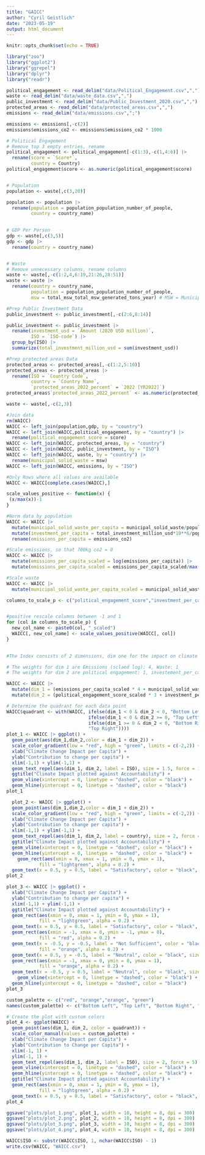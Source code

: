 ```yaml
---
title: "GAICC"
author: "Cyril Geistlich"
date: "2023-05-19"
output: html_document
---
```


```r
knitr::opts_chunk$set(echo = TRUE)
```

```r
library("zoo")
library("ggplot2")
library("ggrepel")
library("dplyr")
library("readr")

```


```r

political_engagement <- read_delim("data/Political_Engagement.csv",",")
waste <- read_delim("data/waste_data.csv",",")
public_investment <- read_delim("data/Public_Investment_2020.csv",",")
protected_areas <- read_delim("data/protected_areas.csv",",")
emissions <- read_delim("data/emissions.csv",";")

emissions <- emissions[,-c(2)]
emissions$emissions_co2 <- emissions$emissions_co2 * 1000

# Political Engagement
# Remove top 3 empty entries, rename
political_engagement <- political_engagement[-c(1:3),-c(1,4:6)] |>
  rename(score = `Score*`,
         country = Country)
political_engagement$score <- as.numeric(political_engagement$score)


# Population
population <- waste[,c(3,20)]

population <- population |>
  rename(population = population_population_number_of_people,
         country = country_name)
  

# GDP Per Person
gdp <- waste[,c(3,5)]
gdp <- gdp |>
  rename(country = country_name)


# Waste
# Remove unnecessary columns, rename columns
waste <- waste[,-c(1:2,4,6:19,21:26,28:51)]
waste <- waste |>
  rename(country = country_name,
         population = population_population_number_of_people,
         msw = total_msw_total_msw_generated_tons_year) # MSW = Municipal Solid Waste

#Prep Public Investment Data
public_investment <- public_investment[,-c(2:6,8:14)]

public_investment <- public_investment |>
  rename(investment_usd = `Amount (2020 USD million)`,
         ISO = `ISO-code`) |>
  group_by(ISO) |>
  summarize(total_investment_million_usd = sum(investment_usd))

#Prep protected areas Data
protected_areas <- protected_areas[,-c(1:2,5:10)]
protected_areas <- protected_areas |>
  rename(ISO = `Country Code`,
         country = `Country Name`,
         `protected_areas_2022_percent` = `2022 [YR2022]`) 
protected_areas$`protected_areas_2022_percent` <- as.numeric(protected_areas$`protected_areas_2022_percent`)

waste <- waste[,-c(2,3)]

```

```r
#Join data
rm(WAICC)
WAICC <- left_join(population,gdp, by = "country")
WAICC <- left_join(WAICC,political_engagement, by = "country") |>
  rename(political_engagement_score = score)
WAICC <- left_join(WAICC, protected_areas, by = "country")
WAICC <- left_join(WAICC, public_investment, by = "ISO")
WAICC <- left_join(WAICC, waste, by = "country") |> 
  rename(municipal_solid_waste = msw)
WAICC <- left_join(WAICC, emissions, by = "ISO")

#Only Rows where all values are available
WAICC <- WAICC[complete.cases(WAICC),]
```

```r
scale_values_positive <- function(x) {
 (x/max(x))-1
}

```

```r
#Norm data by population
WAICC <- WAICC |>
  mutate(municipal_solid_waste_per_capita = municipal_solid_waste/population * 10**4) |>
  mutate(investment_per_capita = total_investment_million_usd*10**6/population) |>
  rename(emissions_per_capita = emissions_co2)

#Scale emissions, so that 700kg co2 = 0
WAICC <- WAICC |>
  mutate(emissions_per_capita_scaled = log(emissions_per_capita)) |>
  mutate(emissions_per_capita_scaled = emissions_per_capita_scaled/max(emissions_per_capita_scaled) * -1)

#Scale waste
WAICC <- WAICC |>
  mutate(municipal_solid_waste_per_capita_scaled = municipal_solid_waste_per_capita/max(municipal_solid_waste_per_capita)*-1)

columns_to_scale_p <- c("political_engagement_score","investment_per_capita","protected_areas_2022_percent")


#positive rescale columns between -1 and 1
for (col in columns_to_scale_p) {
  new_col_name <- paste0(col, "_scaled")
  WAICC[, new_col_name] <- scale_values_positive(WAICC[, col])
}
 
```

```r
#The Index consists of 2 dimensions, dim one for the impact on climate change and dim two for the accountability

# The weights for dim 1 are Emissions (sclaed log): 4, Waste: 1
# The weights for dim 2 are political engagement: 1, investement_per_capita: 2.

WAICC <- WAICC |>
  mutate(dim_1 = (emissions_per_capita_scaled * 4 + municipal_solid_waste_per_capita_scaled)/5) |>
  mutate(dim_2 = (political_engagement_score_scaled * 3 + investment_per_capita_scaled + protected_areas_2022_percent_scaled)/5)

```

```r

# Determine the quadrant for each data point
WAICC$quadrant <- with(WAICC, ifelse(dim_1 < 0 & dim_2 < 0, "Bottom Left",
                              ifelse(dim_1 < 0 & dim_2 >= 0, "Top Left",
                              ifelse(dim_1 >= 0 & dim_2 < 0, "Bottom Right",
                              "Top Right"))))
plot_1 <- WAICC |> ggplot() +
  geom_point(aes(dim_1,dim_2,color = dim_1 + dim_2)) +
  scale_color_gradient(low = "red", high = "green", limits = c(-2,2)) +
  xlab("Climate Change Impact per Capita") +
  ylab("Contribution to change per capita") +
  xlim(-1,1) + ylim(-1,1) +
  geom_text_repel(aes(dim_1, dim_2, label = ISO), size = 1.5, force = 1, max.overlaps = 15) +
  ggtitle("Climate Impact plotted against Accountability") +
  geom_vline(xintercept = 0, linetype = "dashed", color = "black") +
  geom_hline(yintercept = 0, linetype = "dashed", color = "black")
plot_1

```

```r
  plot_2 <- WAICC |> ggplot() +
  geom_point(aes(dim_1,dim_2,color = dim_1 + dim_2)) +
  scale_color_gradient(low = "red", high = "green", limits = c(-2,2)) +
  xlab("Climate Change Impact per Capita") +
  ylab("Contribution to change per capita") +
  xlim(-1,1) + ylim(-1,1) +
  geom_text_repel(aes(dim_1, dim_2, label = country), size = 2, force = 5) +
  ggtitle("Climate Impact plotted against Accountability") +
  geom_vline(xintercept = 0, linetype = "dashed", color = "black") +
  geom_hline(yintercept = 0, linetype = "dashed", color = "black") +
    geom_rect(aes(xmin = 0, xmax = 1, ymin = 0, ymax = 1),
            fill = "lightgreen", alpha = 0.2) +
  geom_text(x = 0.5, y = 0.5, label = "Satisfactory", color = "black", size = 5, fontface = "bold")
plot_2
```

```r
plot_3 <- WAICC |> ggplot() +
  xlab("Climate Change Impact per Capita") +
  ylab("Contribution to change per capita") +
  xlim(-1,1) + ylim(-1,1) +
  ggtitle("Climate Impact plotted against Accountability") +
  geom_rect(aes(xmin = 0, xmax = 1, ymin = 0, ymax = 1),
            fill = "lightgreen", alpha = 0.2) +
  geom_text(x = 0.5, y = 0.5, label = "Satisfactory", color = "black", size = 5, fontface = "bold") +
  geom_rect(aes(xmin = -1, xmax = 0, ymin = -1, ymax = 0),
            fill = "red", alpha = 0.2) +
  geom_text(x = -0.5, y = -0.5, label = "Not Sufficient", color = "black", size = 5, fontface = "bold") +  geom_rect(aes(xmin = 0, xmax = 1, ymin = -1, ymax = 0),
            fill = "orange", alpha = 0.2) +
  geom_text(x = 0.5, y = -0.5, label = "Neutral", color = "black", size = 5, fontface = "bold")   +
  geom_rect(aes(xmin = -1, xmax = 0, ymin = 0, ymax = 1),
            fill = "orange", alpha = 0.2) +
  geom_text(x = -0.5, y = 0.5, label = "Neutral", color = "black", size = 5, fontface = "bold") +
    geom_vline(xintercept = 0, linetype = "dashed", color = "black") +
  geom_hline(yintercept = 0, linetype = "dashed", color = "black")
plot_3
```


```r


custom_palette <- c("red", "orange","orange", "green")
names(custom_palette) <- c("Bottom Left", "Top Left", "Bottom Right", "Top Right")

# Create the plot with custom colors
plot_4 <- ggplot(WAICC) +
  geom_point(aes(dim_1, dim_2, color = quadrant)) +
  scale_color_manual(values = custom_palette) +
  xlab("Climate Change Impact per Capita") +
  ylab("Contribution to Change per Capita") +
  xlim(-1, 1) +
  ylim(-1, 1) +
  geom_text_repel(aes(dim_1, dim_2, label = ISO), size = 2, force = 5) +
  geom_vline(xintercept = 0, linetype = "dashed", color = "black") +
  geom_hline(yintercept = 0, linetype = "dashed", color = "black") +
  ggtitle("Climate Impact plotted against Accountability") +
  geom_rect(aes(xmin = 0, xmax = 1, ymin = 0, ymax = 1),
            fill = "lightgreen", alpha = 0.2) +
  geom_text(x = 0.5, y = 0.5, label = "Satisfactory", color = "black", size = 5, fontface = "bold")
plot_4
```

```r
ggsave("plots/plot_1.png", plot_1, width = 10, height = 8, dpi = 300)
ggsave("plots/plot_2.png", plot_2, width = 10, height = 8, dpi = 300)
ggsave("plots/plot_3.png", plot_3, width = 10, height = 8, dpi = 300)
ggsave("plots/plot_4.png", plot_4, width = 10, height = 8, dpi = 300)
```

```r
WAICC$ISO <- substr(WAICC$ISO, 1, nchar(WAICC$ISO) - 1)
write.csv(WAICC, "WAICC.csv")

```

